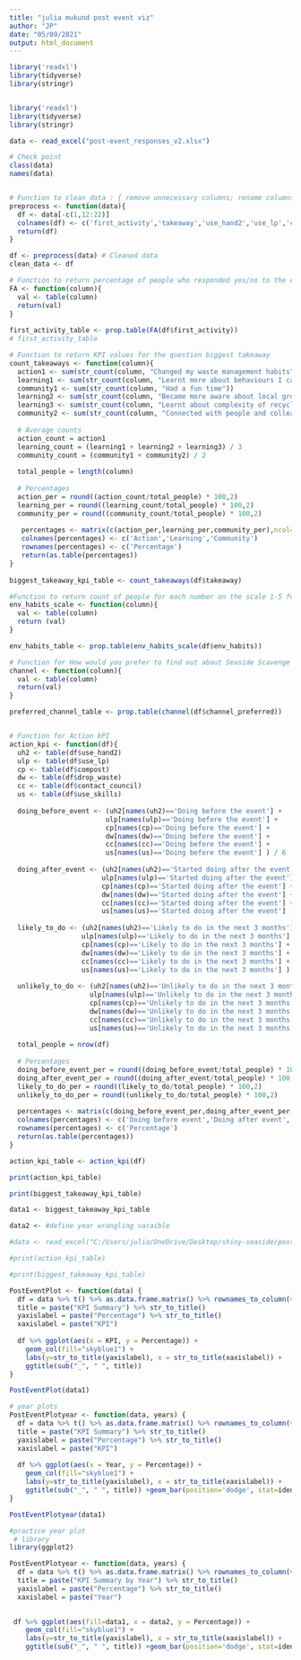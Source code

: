 ```yaml
---
title: "julia mukund post event viz"
author: "JP"
date: "05/09/2021"
output: html_document
---
```

```r
library('readxl')
library(tidyverse)
library(stringr)


library('readxl')
library(tidyverse)
library(stringr)

data <- read_excel("post-event_responses_v2.xlsx")

# Check point
class(data)
names(data)


# Function to clean data : { remove unnecessary columns; rename columns }
preprocess <- function(data){
  df <- data[-c(1,12:22)] 
  colnames(df) <- c('first_activity','takeaway','use_hand2','use_lp','compost','drop_waste','contact_council','use_skills','env_habits','channel_preferred')
  return(df)
}

df <- preprocess(data) # Cleaned data 
clean_data <- df 

# Function to return percentage of people who responded yes/no to the question Is this your first waste education activity?
FA <- function(column){
  val <- table(column)
  return(val)
}
 
first_activity_table <- prop.table(FA(df$first_activity))
# first_activity_table

# Function to return KPI values for the question biggest takeaway 
count_takeaways <- function(column){
  action1 <- sum(str_count(column, "Changed my waste management habits"))
  learning1 <- sum(str_count(column, "Learnt more about behaviours I can change to reduce my waste"))
  community1 <- sum(str_count(column, "Had a fun time"))
  learning2 <- sum(str_count(column, "Became more aware about local groups advocating for waste reduction"))
  learning3 <- sum(str_count(column, "Learnt about complexity of recycling e.g. through Defy Design workshop activity"))
  community2 <- sum(str_count(column, "Connected with people and colleagues"))
  
  # Average counts
  action_count = action1  
  learning_count = (learning1 + learning2 + learning3) / 3
  community_count = (community1 + community2) / 2
  
  total_people = length(column)
  
  # Percentages 
  action_per = round((action_count/total_people) * 100,2)
  learning_per = round((learning_count/total_people) * 100,2)
  community_per = round((community_count/total_people) * 100,2)
  
   percentages <- matrix(c(action_per,learning_per,community_per),ncol=3,byrow = TRUE)
   colnames(percentages) <- c('Action','Learning','Community')
   rownames(percentages) <- c('Percentage')
   return(as.table(percentages))
}
 
biggest_takeaway_kpi_table <- count_takeaways(df$takeaway)

#Function to return count of people for each number on the scale 1-5 for environmental habits 
env_habits_scale <- function(column){
  val <- table(column)
  return (val)
} 

env_habits_table <- prop.table(env_habits_scale(df$env_habits))

# Function for How would you prefer to find out about Seaside Scavenge events?
channel <- function(column){
  val <- table(column)
  return(val)
}

preferred_channel_table <- prop.table(channel(df$channel_preferred))


# Function for Action kPI 
action_kpi <- function(df){
  uh2 <- table(df$use_hand2)
  ulp <- table(df$use_lp)
  cp <- table(df$compost)
  dw <- table(df$drop_waste)
  cc <- table(df$contact_council)
  us <- table(df$use_skills)
  
  doing_before_event <- (uh2[names(uh2)=='Doing before the event'] +
                        ulp[names(ulp)=='Doing before the event'] +
                        cp[names(cp)=='Doing before the event'] +
                        dw[names(dw)=='Doing before the event'] +
                        cc[names(cc)=='Doing before the event'] +
                        us[names(us)=='Doing before the event'] ) / 6
  
  doing_after_event <- (uh2[names(uh2)=='Started doing after the event'] +
                       ulp[names(ulp)=='Started doing after the event'] +
                       cp[names(cp)=='Started doing after the event'] +
                       dw[names(dw)=='Started doing after the event'] +
                       cc[names(cc)=='Started doing after the event'] +
                       us[names(us)=='Started doing after the event'] ) / 6
  
  likely_to_do <- (uh2[names(uh2)=='Likely to do in the next 3 months'] +
                  ulp[names(ulp)=='Likely to do in the next 3 months'] +
                  cp[names(cp)=='Likely to do in the next 3 months'] +
                  dw[names(dw)=='Likely to do in the next 3 months'] +
                  cc[names(cc)=='Likely to do in the next 3 months'] +
                  us[names(us)=='Likely to do in the next 3 months'] ) / 6
  
  unlikely_to_do <- (uh2[names(uh2)=='Unlikely to do in the next 3 months'] +
                    ulp[names(ulp)=='Unlikely to do in the next 3 months'] +
                    cp[names(cp)=='Unlikely to do in the next 3 months'] +
                    dw[names(dw)=='Unlikely to do in the next 3 months'] +
                    cc[names(cc)=='Unlikely to do in the next 3 months'] +
                    us[names(us)=='Unlikely to do in the next 3 months']) / 6
 
  total_people = nrow(df)
  
  # Percentages 
  doing_before_event_per = round((doing_before_event/total_people) * 100,2)
  doing_after_event_per = round((doing_after_event/total_people) * 100,2)
  likely_to_do_per = round((likely_to_do/total_people) * 100,2)
  unlikely_to_do_per = round((unlikely_to_do/total_people) * 100,2)
  
  percentages <- matrix(c(doing_before_event_per,doing_after_event_per,likely_to_do_per,unlikely_to_do_per),ncol=4,byrow = TRUE)
  colnames(percentages) <- c('Doing before event','Doing after event','Likely to do','Unlikely to do')
  rownames(percentages) <- c('Percentage')
  return(as.table(percentages))
} 

action_kpi_table <- action_kpi(df)

print(action_kpi_table)

print(biggest_takeaway_kpi_table)

data1 <- biggest_takeaway_kpi_table

data2 <- #define year wrangling varaible
```


```r
#data <- read_excel("C:/Users/julia/OneDrive/Desktop/shiny-seaside/post-event_responses_v2.xlsx")

#print(action_kpi_table)

#print(biggest_takeaway_kpi_table)
```






```r
PostEventPlot <- function(data) {
  df = data %>% t() %>% as.data.frame.matrix() %>% rownames_to_column(var = "KPI")
  title = paste("KPI Summary") %>% str_to_title()
  yaxislabel = paste("Percentage") %>% str_to_title()
  xaxislabel = paste("KPI")
   
  df %>% ggplot(aes(x = KPI, y = Percentage)) + 
    geom_col(fill="skyblue1") + 
    labs(y=str_to_title(yaxislabel), x = str_to_title(xaxislabel)) + 
    ggtitle(sub("_", " ", title))
}

PostEventPlot(data1)
```
```r
# year plots
PostEventPlotyear <- function(data, years) {
  df = data %>% t() %>% as.data.frame.matrix() %>% rownames_to_column(var = "KPI")
  title = paste("KPI Summary") %>% str_to_title()
  yaxislabel = paste("Percentage") %>% str_to_title()
  xaxislabel = paste("KPI")
   
  df %>% ggplot(aes(x = Year, y = Percentage)) + 
    geom_col(fill="skyblue1") + 
    labs(y=str_to_title(yaxislabel), x = str_to_title(xaxislabel)) + 
    ggtitle(sub("_", " ", title)) +geom_bar(position='dodge', stat=identity)
}

PostEventPlotyear(data1)

```


```r
#practice year plot
 # library
library(ggplot2)

PostEventPlotyear <- function(data, years) {
  df = data %>% t() %>% as.data.frame.matrix() %>% rownames_to_column(var = "KPI")
  title = paste("KPI Summary by Year") %>% str_to_title()
  yaxislabel = paste("Percentage") %>% str_to_title()
  xaxislabel = paste("Year")
   

 df %>% ggplot(aes(fill=data1, x = data2, y = Percentage)) + 
    geom_col(fill="skyblue1") + 
    labs(y=str_to_title(yaxislabel), x = str_to_title(xaxislabel)) + 
    ggtitle(sub("_", " ", title)) +geom_bar(position='dodge', stat=identity)


```

